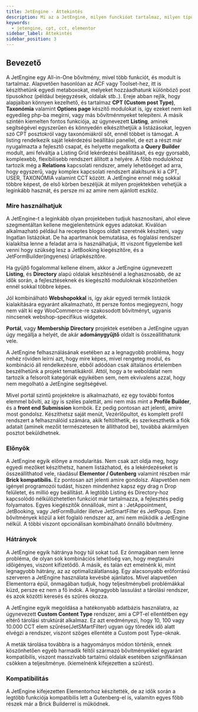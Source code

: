 ```yaml
---
title: JetEngine - Áttekintés
description: Mi az a JetEngine, milyen funckióat tartalmaz, milyen típusú oldalakat és rendszereket késízhetünk vele.
keywords:
  - jetengine, cpt, cct, elementor
sidebar_label: Áttekintés
sidebar_position: 3
---
```



## Bevezető

A JetEngine egy All-in-One bővítmény, mivel több funkciót, és modult is tartalmaz. Alapvetően hasonlóan az ACF vagy Toolset-hez, itt is készíthetünk egyedi metaboxokat, melyeket
hozzáadhatunk különböző post típusokhoz (például bejegyzések, oldalak stb..). Ereje abban rejlik, hogy alapjaiban könnyen kezelhető, és tartalmaz **CPT (Custom post Type)**, **Taxonómia**
valamint **Options page** készítő modulokat is, így ezeket nem kell egyedileg php-ba megírni, vagy más bővítménmyeket telepíteni. A másik szintén kiemelten fontos funkciója, az 
úgynevezett **Listing**, aminek segítségével egyszerűen és könnyedén elkészíthetjük a listázásokat, legyen szó CPT posztokról vagy taxonómiákról sőt, ennél többet is támogat. A 
listing rendelkezik saját lekérdezési beállítási panellel, de ezt a részt már nyugalmazta a fejlesztő csapat, és helyette megalkotta a **Query Builder** modult, ami felváltja
a Listing Grid lekérdezési beállításait, és egy gyorsabb, komplexebb, flexibilisebb rendszert állított a helyére. A főbb modulokhoz tartozik még a **Relations** kapcsolati rendszer, 
amely lehetőséget ad arra, hogy egyszerű, vagy komplex kapcsolati rendszert alakítsunk ki a CPT, USER, TAXONÓMIA valamint CCT között. A JetEngine ennél 
még sokkal többre képest, de első körben beszéljük át milyen projektekben vehetjük a leginkább hasznát, és persze mi az amire nem ajánlott eszköz. 


### Mire használhatjuk
A JetEngine-t a leginkább olyan projekteben tudjuk hasznosítani, ahol eleve szegmentáltan kellene megjelenítetnünk egyes adatokat. Kiválóan alkalmazható például ha receptes blogos
oldalt szeretnék készíteni, vagy Ingatlan listázókat. De ha apartmanok bemutatása, és foglalási rendszer kialakítsa lenne a feladat arra is használhatjuk, 
itt viszont figyelembe kell venni hogy szükség lesz a JetBooking kiegészítőre, és a JetFormBuilder(ingyenes) űrlapkészítőre. 

Ha gyűjtő fogalommal kellene élnem, akkor a JetEngine úgynevezett **Listing**, és **Directory** alapú oldalak készítésénél a leghasznosabb, de az idők során, a fejlesztéseknek és kiegészítő
moduloknak köszönhetően ennél sokkal többre képes. 

Jól kombinálható **Webshopokkal** is, így akár egyedi termék listázók kialakítására egyaránt alkalmazható, itt persze fontos megjegyezni, hogy nem vált ki egy WooCommerce-re szakosodott
bővítményt, ugyanis nincsenek webshop-specifikus widgetek. 

**Portál**, vagy **Membership Directory** projektek esetében a JetEngine ugyan úgy megállja a helyét, de akár **adománygyűjtő** oldalt is összeállíthatunk vele. 

A JetEngine felhasználásának esetében az a legnagyobb probléma, hogy nehéz röviden leírni azt, hogy mire képes, mivel rengeteg modul, és kombináció áll rendelkezésre, 
ebből adódóan csak általános értelemben beszélhetünk a projekt tematikákról. Attól, hogy a te weboldalat nem tartozik a felsorolt kategóriák egyikében sem, nem ekvivalens
azzal, hogy nem megolható a JetEngine segítségével. 

Mivel portál szintű projektekre is alkalmazható, ez egy további fontos elemmel bővíti, az így is széles palettát, ami nem más
mint a **Profile Builder**, és a **front end Submission** kombók. Ez pedig pontosan azt jelenti, amire most gondolsz. Készíthetsz saját menüt, Vezérlőpultot, és komplett profil rendszert
a felhasználóid számára, akik feltölthetik, és szerkeszthetik a fiók adatait (aminek mezőit természetesen te állíthatod be), továbbá akármilyen posztot beküldhetnek.


### Előnyök
A JetEngine egyik előnye a modularitás. Nem csak azt oldja meg, hogy egyedi mezőket készíthetsz, hanem listázhatod, és a lekérdezéseket is összeállíthatod vele, ráadásul **Elementor / Gutenberg**
valamint részben már **Brick kompatibilis.** Ez pontosan azt jelenti amire gondolsz. Alapvetően nem igényel programozói tudást, hiszen mindenhez kapsz egy drag n Drop felületet, és millió egy
beállítást. A legtöbb Listing és Directory-hoz kapcsolódó nélkülözhetetlen funkciót már tartalmazza, a fejlesztés pedig folyamatos. Egyes kiegészítők önnállóak, mint a :
JetAppointment, JetBooking, vagy JetFormBuilder illetve JetSmartFilter és JetPopup. Ezen bővítmények közül a két foglaló rendszer az, ami nem működik a JetEngine nélkül. A többi viszont
opcionálisan kombinálható önnálló bővítmény.


### Hátrányok
A JetEngine egyik hátránya hogy túl sokat tud. Ez önmagában nem lenne probléma, de olyan sok kombinációs lehetőség van, hogy megtanulni időigényes, viszont kifizetődő.
A másik, és talán ezt emelnénk ki, mint legnagyobb hátrány, az az optimalizálatlanság. Egy alacsonyabb erőforrású szerveren a JetEngine használata kevésbé ajánlatos. Mivel alapvetően 
Elementorra épül, önmagában tudjuk, hogy teljesítménybeli problémákkal küzd, persze ez nem a fő indok. A legnagyobb lassulást a tárolási rendszer, és azok közötti keresés és szűrés okozza.

A JetEngine egyik megoldása a hatékonyabb adatbázis használatra, az úgynevezett **Custom Content Type** rendszer, ami a CPT-el ellentétben egy eltérő tárolási struktúrát alkalmaz.
Ez azt eredményezi, hogy 10, 100 vagy 10.000 CCT elem szűrése(JetSMartFilter) ugyan úgy töredék idő alatt elvégzi a rendszer, viszont szöges ellentéte a Custom post Type-oknak.

A meták tárolása továbbra is a hagyományos módon történik, ennek köszönhetően egyéb harmadik féltől származó bővítményekkel egyaránt kompatibilis, viszont masszívabb tartalmú oldalak esetében 
szignifikánsan csökken a teljesítménye. (kiemelnénk kifejezetten a szűrést).





### Kompatibilitás
A JetEngine kifejezetten Elementorhoz készítették, de az idők során a legtöbb funkciója kompatibilis lett a Gutenberg-el is, valamitn egyes főbb részek már a Brick Builderrel
is működnek.